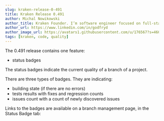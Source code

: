 ```yaml
---
slug: kraken-release-0-491
title: Kraken Release 0.491
author: Michal Nowikowski
author_title: Kraken Founder. I’m software engineer focused on full-stack programming and improving software processes.
author_url: https://www.linkedin.com/in/godfryd
author_image_url: https://avatars1.githubusercontent.com/u/176567?s=460&u=4ade22771af9569be24b20278d24ef60da6eb0bb&v=4
tags: [kraken, code, quality]
---
```



The 0.491 release contains one feature:

- status badges

<!--truncate-->

The status badges indicate the current quality of a branch of a project.

<Screen img="kraken-badges.png" />

There are three types of badges. They are indicating:

- building state (if there are no errors)
- tests results with fixes and regression counts
- issues count with a count of newly discovered issues

Links to the badges are available on a branch management page, in the Status Badge tab:


<Screen img="screen-branch-mgmt-badges.png" />
